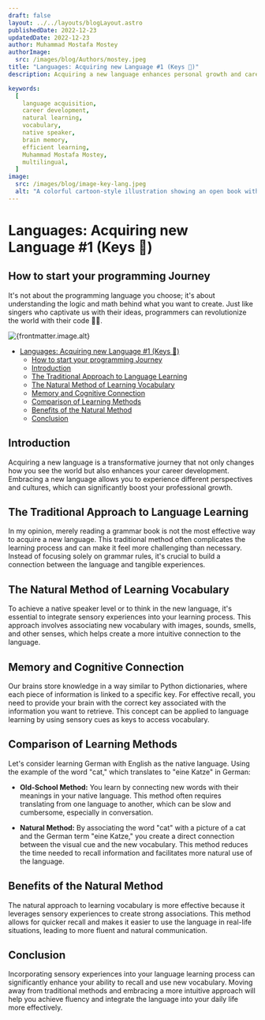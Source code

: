```yaml
---
draft: false
layout: ../../layouts/blogLayout.astro
publishedDate: 2022-12-23
updatedDate: 2022-12-23
author: Muhammad Mostafa Mostey
authorImage:
  src: /images/blog/Authors/mostey.jpeg
title: "Languages: Acquiring new Language #1 (Keys 🔑)"
description: Acquiring a new language enhances personal growth and career development by connecting vocabulary to sensory experiences for natural learning.

keywords:
  [
    language acquisition,
    career development,
    natural learning,
    vocabulary,
    native speaker,
    brain memory,
    efficient learning,
    Muhammad Mostafa Mostey,
    multilingual,
  ]
image:
  src: /images/blog/image-key-lang.jpeg
  alt: "A colorful cartoon-style illustration showing an open book with a large golden key resting across its pages. Surrounding the book are four speech bubbles, each containing a greeting in a different language: “Hello” (orange), “Hola” (green), “Bonjour” (yellow), and “Hallo” (red). The image symbolizes language learning as a key to unlocking knowledge."
---
```



# Languages: Acquiring new Language #1 (Keys 🔑)

## How to start your programming Journey

It's not about the programming language you choose; it's about understanding the logic and math behind what you want to create. Just like singers who captivate us with their ideas, programmers can revolutionize the world with their code 🧑‍💻.

<div id="blog-post-div">

<Image
  src={frontmatter.image.src}
  width={1200}
  height={900}
  quality={80}
  format="webp"
  class="rounded-xl"
  alt={frontmatter.image.alt}
/>

- [Languages: Acquiring new Language #1 (Keys 🔑)](#languages-acquiring-new-language-1-keys-)
  - [How to start your programming Journey](#how-to-start-your-programming-journey)
  - [Introduction](#introduction)
  - [The Traditional Approach to Language Learning](#the-traditional-approach-to-language-learning)
  - [The Natural Method of Learning Vocabulary](#the-natural-method-of-learning-vocabulary)
  - [Memory and Cognitive Connection](#memory-and-cognitive-connection)
  - [Comparison of Learning Methods](#comparison-of-learning-methods)
  - [Benefits of the Natural Method](#benefits-of-the-natural-method)
  - [Conclusion](#conclusion)

</div>

## Introduction

Acquiring a new language is a transformative journey that not only changes how you see the world but also enhances your career development. Embracing a new language allows you to experience different perspectives and cultures, which can significantly boost your professional growth.

## The Traditional Approach to Language Learning

In my opinion, merely reading a grammar book is not the most effective way to acquire a new language. This traditional method often complicates the learning process and can make it feel more challenging than necessary. Instead of focusing solely on grammar rules, it's crucial to build a connection between the language and tangible experiences.

## The Natural Method of Learning Vocabulary

To achieve a native speaker level or to think in the new language, it's essential to integrate sensory experiences into your learning process. This approach involves associating new vocabulary with images, sounds, smells, and other senses, which helps create a more intuitive connection to the language.

## Memory and Cognitive Connection

Our brains store knowledge in a way similar to Python dictionaries, where each piece of information is linked to a specific key. For effective recall, you need to provide your brain with the correct key associated with the information you want to retrieve. This concept can be applied to language learning by using sensory cues as keys to access vocabulary.

## Comparison of Learning Methods

Let's consider learning German with English as the native language. Using the example of the word "cat," which translates to "eine Katze" in German:

- **Old-School Method:** You learn by connecting new words with their meanings in your native language. This method often requires translating from one language to another, which can be slow and cumbersome, especially in conversation.

- **Natural Method:** By associating the word "cat" with a picture of a cat and the German term "eine Katze," you create a direct connection between the visual cue and the new vocabulary. This method reduces the time needed to recall information and facilitates more natural use of the language.

## Benefits of the Natural Method

The natural approach to learning vocabulary is more effective because it leverages sensory experiences to create strong associations. This method allows for quicker recall and makes it easier to use the language in real-life situations, leading to more fluent and natural communication.

## Conclusion

Incorporating sensory experiences into your language learning process can significantly enhance your ability to recall and use new vocabulary. Moving away from traditional methods and embracing a more intuitive approach will help you achieve fluency and integrate the language into your daily life more effectively.
